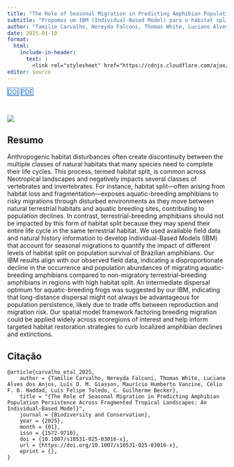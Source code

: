 ```yaml
---
title: "The Role of Seasonal Migration in Predicting Amphibian Population Persistence Across Fragmented Tropical Landscapes: An Individual-Based Model"
subtitle: "Propomos um IBM (Individual-Based Model) para o habitat split."
author: "Tamilie Carvalho, Nereyda Falconi, Thomas White, Luciano Alves dos Anjos, Luís O. M. Giasson, Maurício Humberto Vancine, Célio F. B. Haddad, Luís Felipe Toledo, C. Guilherme Becker"
date: 2025-01-10
format:
  html:
    include-in-header: 
      text: |
        <link rel="stylesheet" href="https://cdnjs.cloudflare.com/ajax/libs/font-awesome/6.5.0/css/all.min.css">
editor: source
---
```


<div class="mt-4 d-flex flex-row flex-wrap gap-1 justify-content-left justify-content-sm-start" role="group" aria-label="Links">
  <a href="https://doi.org/10.1007/s10531-025-03016-x" class="btn btn-custom text-capitalize" target="_blank"><i class="ai ai-doi me-1"></i>DOI</a>
  <a href="/publication/2025-carvalho-etal.pdf" class="btn btn-custom text-capitalize" target="_blank"><i class="bi bi-file-earmark-pdf me-1"></i>PDF</a>
</div>

<style>
  .btn-custom {
    background-color: white;
    border: 1px solid #1c6cbe; /* Borda azul */
    color: #1c6cbe; /* Texto azul */
    transition: background-color 0.3s, color 0.3s;
  }
  .btn-custom:hover {
    background-color: #1c6cbe; /* Cor de fundo azul ao passar o mouse */
    color: white; /* Texto branco */
  }
</style>

<br> 

![](featured.png)

## Resumo

Anthropogenic habitat disturbances often create discontinuity between the multiple classes of natural habitats that many species need to complete their life cycles. This process, termed habitat split, is common across Neotropical landscapes and negatively impacts several classes of vertebrates and invertebrates. For instance, habitat split—often arising from habitat loss and fragmentation—exposes aquatic-breeding amphibians to risky migrations through disturbed environments as they move between natural terrestrial habitats and aquatic breeding sites, contributing to population declines. In contrast, terrestrial-breeding amphibians should not be impacted by this form of habitat split because they may spend their entire life cycle in the same terrestrial habitat. We used available field data and natural history information to develop Individual-Based Models (IBM) that account for seasonal migrations to quantify the impact of different levels of habitat split on population survival of Brazilian amphibians. Our IBM results align with our observed field data, indicating a disproportionate decline in the occurrence and population abundances of migrating aquatic-breeding amphibians compared to non-migratory terrestrial-breeding amphibians in regions with high habitat split. An intermediate dispersal optimum for aquatic-breeding frogs was suggested by our IBM, indicating that long-distance dispersal might not always be advantageous for population persistence, likely due to trade offs between reproduction and migration risk. Our spatial model framework factoring breeding migration could be applied widely across ecoregions of interest and help inform targeted habitat restoration strategies to curb localized amphibian declines and extinctions.

## Citação

```
@article{carvalho_etal_2025,
    author = {Tamilie Carvalho, Nereyda Falconi, Thomas White, Luciano Alves dos Anjos, Luís O. M. Giasson, Maurício Humberto Vancine, Célio F. B. Haddad, Luís Felipe Toledo, C. Guilherme Becker},
    title = "{The Role of Seasonal Migration in Predicting Amphibian Population Persistence Across Fragmented Tropical Landscapes: An Individual-Based Model}",
    journal = {Biodiversity and Conservation},
    year = {2025},
    month = {01},
    issn = {1572-9710},
    doi = {10.1007/s10531-025-03016-x},
    url = {https://doi.org/10.1007/s10531-025-03016-x},
    eprint = {},
}
```

